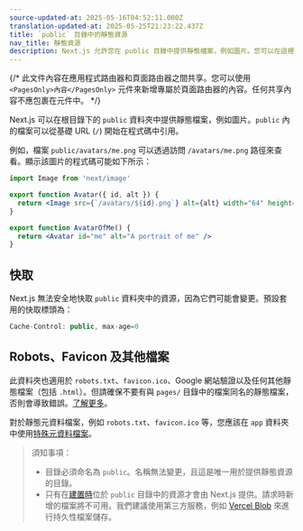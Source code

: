 ```yaml
---
source-updated-at: 2025-05-16T04:52:11.000Z
translation-updated-at: 2025-05-25T21:23:22.437Z
title: `public` 目錄中的靜態資源
nav_title: 靜態資源
description: Next.js 允許您在 public 目錄中提供靜態檔案，例如圖片。您可以在這裡了解其運作方式。
---
```


{/* 此文件內容在應用程式路由器和頁面路由器之間共享。您可以使用 `<PagesOnly>內容</PagesOnly>` 元件來新增專屬於頁面路由器的內容。任何共享內容不應包裹在元件中。 */}

Next.js 可以在根目錄下的 `public` 資料夾中提供靜態檔案，例如圖片。`public` 內的檔案可以從基礎 URL (`/`) 開始在程式碼中引用。

例如，檔案 `public/avatars/me.png` 可以透過訪問 `/avatars/me.png` 路徑來查看。顯示該圖片的程式碼可能如下所示：

```jsx filename="avatar.js"
import Image from 'next/image'

export function Avatar({ id, alt }) {
  return <Image src={`/avatars/${id}.png`} alt={alt} width="64" height="64" />
}

export function AvatarOfMe() {
  return <Avatar id="me" alt="A portrait of me" />
}
```

## 快取

Next.js 無法安全地快取 `public` 資料夾中的資源，因為它們可能會變更。預設套用的快取標頭為：

```jsx
Cache-Control: public, max-age=0
```

## Robots、Favicon 及其他檔案

<PagesOnly>

此資料夾也適用於 `robots.txt`、`favicon.ico`、Google 網站驗證以及任何其他靜態檔案（包括 `.html`）。但請確保不要有與 `pages/` 目錄中的檔案同名的靜態檔案，否則會導致錯誤。[了解更多](/docs/messages/conflicting-public-file-page)。

</PagesOnly>

<AppOnly>

對於靜態元資料檔案，例如 `robots.txt`、`favicon.ico` 等，您應該在 `app` 資料夾中使用[特殊元資料檔案](/docs/app/api-reference/file-conventions/metadata)。

</AppOnly>

> 須知事項：
>
> - 目錄必須命名為 `public`。名稱無法變更，且這是唯一用於提供靜態資源的目錄。
> - 只有在[建置時](/docs/app/api-reference/cli/next#next-build-options)位於 `public` 目錄中的資源才會由 Next.js 提供。請求時新增的檔案將不可用。我們建議使用第三方服務，例如 [Vercel Blob](https://vercel.com/docs/storage/vercel-blob?utm_source=next-site&utm_medium=docs&utm_campaign=next-website) 來進行持久性檔案儲存。